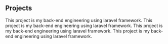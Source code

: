 ## Projects

<ProjectCard title="Awesam" link="#" bg="linear-gradient(to right, #D4145A 0%, #FBB03B 100%)">
This project is my back-end engineering using laravel framework.
</ProjectCard>
<ProjectCard title="Awesam" link="#" bg="linear-gradient(to right, rgb(213, 133, 255) 0%, rgb(0, 255, 238) 100%)">
This project is my back-end engineering using laravel framework.
</ProjectCard>
<ProjectCard title="Awesam" link="#" bg="linear-gradient(to right, rgb(102, 45, 140) 0%, rgb(237, 30, 121) 100%)">
This project is my back-end engineering using laravel framework.
</ProjectCard>
<ProjectCard title="Awesam" link="#" bg="linear-gradient(to right, rgb(0, 146, 69) 0%, rgb(252, 238, 33) 100%)">
This project is my back-end engineering using laravel framework.
</ProjectCard>